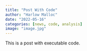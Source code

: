 ```yaml
---
title: "Post With Code"
author: "Harlow Malloc"
date: "2022-05-16"
categories: [news, code, analysis]
image: "image.jpg"
---
```


This is a post with executable code.
